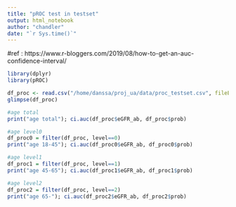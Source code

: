 ```yaml
---
title: "pROC test in testset"
output: html_notebook
author: "chandler"
date: "`r Sys.time()`"
---
```


#ref : https://www.r-bloggers.com/2019/08/how-to-get-an-auc-confidence-interval/
```r

library(dplyr)
library(pROC)

df_proc <- read.csv("/home/danssa/proj_ua/data/proc_testset.csv", fileEncoding = "utf-8")
glimpse(df_proc)
```
```r

#age total
print("age total"); ci.auc(df_proc$eGFR_ab, df_proc$prob)

#age level0
df_proc0 = filter(df_proc, level==0)
print("age 18-45"); ci.auc(df_proc0$eGFR_ab, df_proc0$prob)

#age level1
df_proc1 = filter(df_proc, level==1)
print("age 45-65"); ci.auc(df_proc1$eGFR_ab, df_proc1$prob)

#age level2
df_proc2 = filter(df_proc, level==2)
print("age 65-"); ci.auc(df_proc2$eGFR_ab, df_proc2$prob)
```
